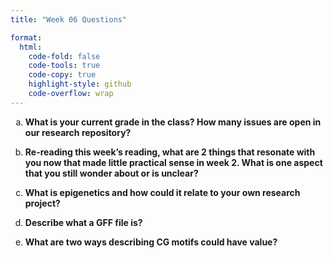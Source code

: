 ```yaml
---
title: "Week 06 Questions"

format:
  html:
    code-fold: false
    code-tools: true
    code-copy: true
    highlight-style: github
    code-overflow: wrap
---
```


a)  **What is your current grade in the class? How many issues are open in our research repository?**

b)  **Re-reading this week's reading, what are 2 things that resonate with you now that made little practical sense in week 2. What is one aspect that you still wonder about or is unclear?**

c)  **What is epigenetics and how could it relate to your own research project?**

d)  **Describe what a GFF file is?**

e)  **What are two ways describing CG motifs could have value?**
